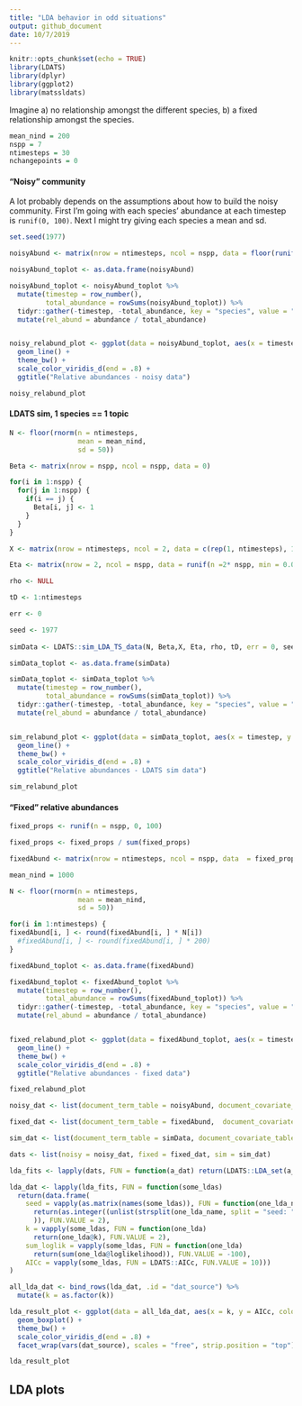 ```yaml
---
title: "LDA behavior in odd situations"
output: github_document
date: 10/7/2019
---
```


```r
knitr::opts_chunk$set(echo = TRUE)
library(LDATS)
library(dplyr)
library(ggplot2)
library(matssldats)
```

Imagine a) no relationship amongst the different species, b) a fixed relationship amongst the species. 

```r
mean_nind = 200
nspp = 7
ntimesteps = 30
nchangepoints = 0
```

#### "Noisy" community

A lot probably depends on the assumptions about how to build the noisy community. First I'm going with each species' abundance at each timestep is `runif(0, 100)`. Next I might try giving each species a mean and sd. 

```r

set.seed(1977)

noisyAbund <- matrix(nrow = ntimesteps, ncol = nspp, data = floor(runif(ntimesteps * nspp, 0, 100)))

```

```r

noisyAbund_toplot <- as.data.frame(noisyAbund)

noisyAbund_toplot <- noisyAbund_toplot %>%
  mutate(timestep = row_number(), 
         total_abundance = rowSums(noisyAbund_toplot)) %>%
  tidyr::gather(-timestep, -total_abundance, key = "species", value = "abundance") %>%
  mutate(rel_abund = abundance / total_abundance)


noisy_relabund_plot <- ggplot(data = noisyAbund_toplot, aes(x = timestep, y = rel_abund, color = species)) +
  geom_line() +
  theme_bw() +
  scale_color_viridis_d(end = .8) +
  ggtitle("Relative abundances - noisy data")

noisy_relabund_plot

```

#### LDATS sim, 1 species == 1 topic 
```r

N <- floor(rnorm(n = ntimesteps,
                 mean = mean_nind,
                 sd = 50))

Beta <- matrix(nrow = nspp, ncol = nspp, data = 0)

for(i in 1:nspp) {
  for(j in 1:nspp) {
    if(i == j) {
      Beta[i, j] <- 1
    }
  }
}

X <- matrix(nrow = ntimesteps, ncol = 2, data = c(rep(1, ntimesteps), 1:ntimesteps))

Eta <- matrix(nrow = 2, ncol = nspp, data = runif(n =2* nspp, min = 0.0000001, max = .5))

rho <- NULL

tD <- 1:ntimesteps

err <- 0

seed <- 1977
    
simData <- LDATS::sim_LDA_TS_data(N, Beta,X, Eta, rho, tD, err = 0, seed)

simData_toplot <- as.data.frame(simData)

simData_toplot <- simData_toplot %>%
  mutate(timestep = row_number(), 
         total_abundance = rowSums(simData_toplot)) %>%
  tidyr::gather(-timestep, -total_abundance, key = "species", value = "abundance") %>%
  mutate(rel_abund = abundance / total_abundance)


sim_relabund_plot <- ggplot(data = simData_toplot, aes(x = timestep, y = rel_abund, color = species)) +
  geom_line() +
  theme_bw() +
  scale_color_viridis_d(end = .8) +
  ggtitle("Relative abundances - LDATS sim data")

sim_relabund_plot

```

#### "Fixed" relative abundances

```r

fixed_props <- runif(n = nspp, 0, 100)

fixed_props <- fixed_props / sum(fixed_props)

fixedAbund <- matrix(nrow = ntimesteps, ncol = nspp, data  = fixed_props, byrow = TRUE)

mean_nind = 1000

N <- floor(rnorm(n = ntimesteps,
                 mean = mean_nind,
                 sd = 50))

for(i in 1:ntimesteps) {
fixedAbund[i, ] <- round(fixedAbund[i, ] * N[i])
  #fixedAbund[i, ] <- round(fixedAbund[i, ] * 200)
}

fixedAbund_toplot <- as.data.frame(fixedAbund)

fixedAbund_toplot <- fixedAbund_toplot %>%
  mutate(timestep = row_number(), 
         total_abundance = rowSums(fixedAbund_toplot)) %>%
  tidyr::gather(-timestep, -total_abundance, key = "species", value = "abundance") %>%
  mutate(rel_abund = abundance / total_abundance)


fixed_relabund_plot <- ggplot(data = fixedAbund_toplot, aes(x = timestep, y = rel_abund, color = species)) +
  geom_line() +
  theme_bw() +
  scale_color_viridis_d(end = .8) +
  ggtitle("Relative abundances - fixed data")

fixed_relabund_plot


```

```r

noisy_dat <- list(document_term_table = noisyAbund, document_covariate_table = data.frame(timestep = 1:ntimesteps))

fixed_dat <- list(document_term_table = fixedAbund,  document_covariate_table = data.frame(timestep = 1:ntimesteps))

sim_dat <- list(document_term_table = simData, document_covariate_table = data.frame(timestep = 1:ntimesteps))

dats <- list(noisy = noisy_dat, fixed = fixed_dat, sim = sim_dat)

```

```r

lda_fits <- lapply(dats, FUN = function(a_dat) return(LDATS::LDA_set(a_dat$document_term_table, topics = c(2:nspp), nseeds = 20, control = list(quiet = TRUE))))

lda_dat <- lapply(lda_fits, FUN = function(some_ldas)
  return(data.frame(
    seed = vapply(as.matrix(names(some_ldas)), FUN = function(one_lda_name)
      return(as.integer((unlist(strsplit(one_lda_name, split = "seed: ")[[1]][[2]]))
      )), FUN.VALUE = 2),
    k = vapply(some_ldas, FUN = function(one_lda)
      return(one_lda@k), FUN.VALUE = 2),
    sum_loglik = vapply(some_ldas, FUN = function(one_lda)
      return(sum(one_lda@loglikelihood)), FUN.VALUE = -100),
    AICc = vapply(some_ldas, FUN = LDATS::AICc, FUN.VALUE = 10)))
)

all_lda_dat <- bind_rows(lda_dat, .id = "dat_source") %>%
  mutate(k = as.factor(k))


```

```r

lda_result_plot <- ggplot(data = all_lda_dat, aes(x = k, y = AICc, color = k)) +
  geom_boxplot() +
  theme_bw() +
  scale_color_viridis_d(end = .8) +
  facet_wrap(vars(dat_source), scales = "free", strip.position = "top") 

lda_result_plot

```

## LDA plots